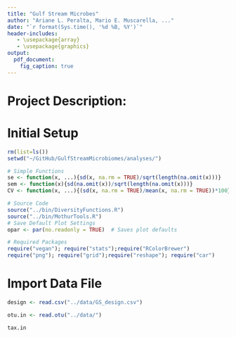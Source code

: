 ```yaml
---
title: "Gulf Stream Microbes"
author: "Ariane L. Peralta, Mario E. Muscarella, ..."
date: "`r format(Sys.time(), '%d %B, %Y')`"
header-includes:
   - \usepackage{array}
   - \usepackage{graphics}
output: 
  pdf_document:
    fig_caption: true
---
```


# Project Description:

# Initial Setup
```r
rm(list=ls()) 
setwd("~/GitHub/GulfStreamMicrobiomes/analyses/")

# Simple Functions
se <- function(x, ...){sd(x, na.rm = TRUE)/sqrt(length(na.omit(x)))}
sem <- function(x){sd(na.omit(x))/sqrt(length(na.omit(x)))}
CV <- function(x, ...){(sd(x, na.rm = TRUE)/mean(x, na.rm = TRUE))*100}

# Source Code
source("../bin/DiversityFunctions.R")
source("../bin/MothurTools.R")
# Save Default Plot Settings
opar <- par(no.readonly = TRUE)  # Saves plot defaults

# Required Packages
require("vegan"); require("stats");require("RColorBrewer")
require("png"); require("grid");require("reshape"); require("car")
```

# Import Data File
```r
design <- read.csv("../data/GS_design.csv")

otu.in <- read.otu("../data/")

tax.in


```